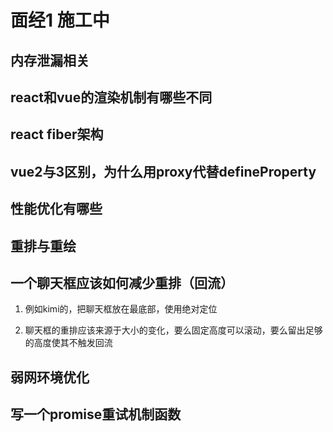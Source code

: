 # 面经1 施工中

## 内存泄漏相关

## react和vue的渲染机制有哪些不同

## react fiber架构

## vue2与3区别，为什么用proxy代替defineProperty

## 性能优化有哪些

## 重排与重绘

## 一个聊天框应该如何减少重排（回流）

1. 例如kimi的，把聊天框放在最底部，使用绝对定位

2. 聊天框的重排应该来源于大小的变化，要么固定高度可以滚动，要么留出足够的高度使其不触发回流

## 弱网环境优化

## 写一个promise重试机制函数


